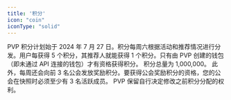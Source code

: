 ```yaml
---
title: '积分'
icon: "coin"
iconType: "solid"
---
```


PVP 积分计划始于 2024 年 7 月 27 日。积分每周六根据活动和推荐情况进行分发。用户每获得 5 个积分，其推荐人就能获得 1 个积分。只有由 PVP 创建的钱包（即未通过 API 连接的钱包）才有资格获得积分。
积分总量为 1,000,000。
此外，每周还会向前 3 名公会发放奖励积分。要获得公会奖励积分的资格，您的公会在快照时必须至少有 3 名活跃成员。
PVP 保留自行决定修改之前积分分配的权利。